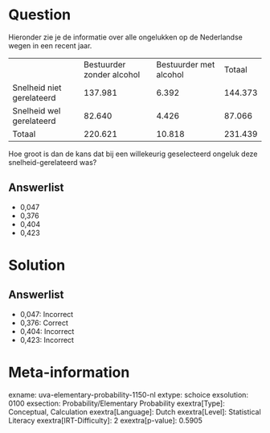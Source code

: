 Question
========

Hieronder zie je de informatie over alle ongelukken op de Nederlandse
wegen in een recent jaar.

--------------------------- --------------------------- ------------------------ ---------
                            Bestuurder zonder alcohol   Bestuurder met alcohol   Totaal
Snelheid niet gerelateerd   137.981                     6.392                    144.373
Snelheid wel gerelateerd    82.640                      4.426                    87.066
Totaal                      220.621                     10.818                   231.439
--------------------------- --------------------------- ------------------------ ---------

Hoe groot is dan de kans dat bij een willekeurig geselecteerd ongeluk
deze snelheid-gerelateerd was?

Answerlist
----------

* 0,047
* 0,376
* 0,404
* 0,423

Solution
========

Answerlist
----------

* 0,047: Incorrect
* 0,376: Correct
* 0,404: Incorrect
* 0,423: Incorrect

Meta-information
================
exname: uva-elementary-probability-1150-nl
extype: schoice
exsolution: 0100
exsection: Probability/Elementary Probability 
exextra[Type]: Conceptual, Calculation
exextra[Language]: Dutch
exextra[Level]: Statistical Literacy
exextra[IRT-Difficulty]: 2
exextra[p-value]: 0.5905
